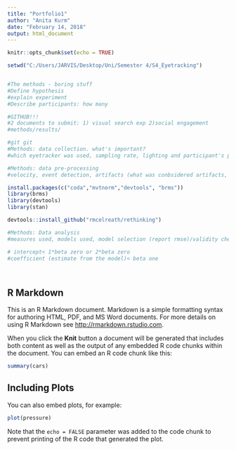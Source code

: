```yaml
---
title: "Portfolio1"
author: "Anita Kurm"
date: "February 14, 2018"
output: html_document
---
```


```r
knitr::opts_chunk$set(echo = TRUE)

setwd("C:/Users/JARVIS/Desktop/Uni/Semester 4/S4_Eyetracking")


#The methods - boring stuff
#Define hypothesis
#explain experiment
#Describe participants: how many

#GITHUB!!! 
#2 documents to submit: 1) visual search exp 2)social engagement
#methods/results/

#git git
#Methods: data collection. what's important?
#which eyetracker was used, sampling rate, lighting and participant's position, participants (which eye, exclusion criteria < major than 2 degrees error, special things< glasses, lenses, e.g. average error 0.87degrees), calibration process, system used and measures, integration with stimulus presentation

#Methods: data pre-processing
#velocity, event detection, artifacts (what was conbsidered artifacts, what was removed< explain!!), sampling/averaging of data, if present quality check, drift check/drift correction

install.packages(c("coda","mvtnorm","devtools", "brms"))
library(brms)
library(devtools)
library(stan)

devtools::install_github("rmcelreath/rethinking")

#Methods: Data analysis
#measures used, models used, model selection (report rmse)/validity check, quality<the diff between prediction of the model and actual data, STATISTICAL SOFTWARE

# intercept< 1*beta zero or 2*beta zero
#coefficient (estimate from the model)< beta one 




```

## R Markdown

This is an R Markdown document. Markdown is a simple formatting syntax for authoring HTML, PDF, and MS Word documents. For more details on using R Markdown see <http://rmarkdown.rstudio.com>.

When you click the **Knit** button a document will be generated that includes both content as well as the output of any embedded R code chunks within the document. You can embed an R code chunk like this:

```r
summary(cars)
```

## Including Plots

You can also embed plots, for example:

```r
plot(pressure)
```

Note that the `echo = FALSE` parameter was added to the code chunk to prevent printing of the R code that generated the plot.
